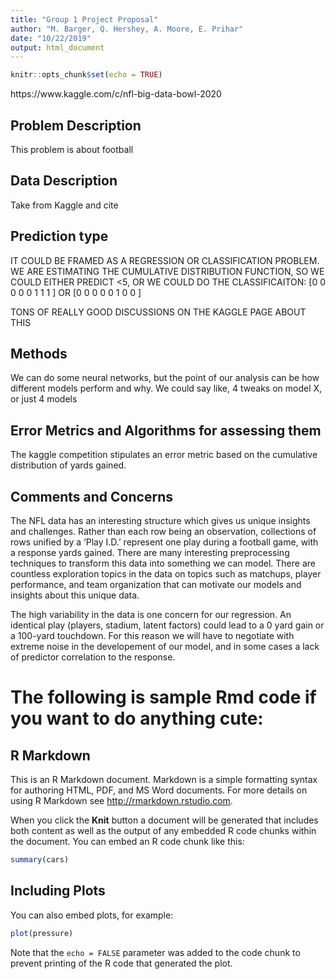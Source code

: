 ```yaml
---
title: "Group 1 Project Proposal"
author: "M. Barger, Q. Hershey, A. Moore, E. Prihar"
date: "10/22/2019"
output: html_document
---
```


```r
knitr::opts_chunk$set(echo = TRUE)
```

https://www.kaggle.com/c/nfl-big-data-bowl-2020

## Problem Description
This problem is about football

## Data Description
Take from Kaggle and cite

## Prediction type
IT COULD BE FRAMED AS A REGRESSION OR CLASSIFICATION PROBLEM. WE ARE ESTIMATING THE CUMULATIVE DISTRIBUTION FUNCTION, SO WE COULD EITHER PREDICT <5,  OR WE COULD DO THE CLASSIFICAITON:
[0 0 0 0 0 1 1 1 ]
OR
[0 0 0 0 0 1 0 0 ]

TONS OF REALLY GOOD DISCUSSIONS ON THE KAGGLE PAGE ABOUT THIS

## Methods
We can do some neural networks, but the point of our analysis can be how different models perform and why. We could say like, 4 tweaks on model X, or just 4 models

## Error Metrics and Algorithms for assessing them
The kaggle competition stipulates an error metric based on the cumulative distribution of yards gained.

## Comments and Concerns
The NFL data has an interesting structure which gives us unique insights and challenges. Rather than each row being an observation, collections of rows unified by a 'Play I.D.' represent one play during a football game, with a response yards gained. There are many interesting preprocessing techniques to transform this data into something we can model. There are countless exploration topics in the data on topics such as matchups, player performance, and team organization that can motivate our models and insights about this unique data.

The high variability in the data is one concern for our regression. An identical play (players, stadium, latent factors) could lead to a 0 yard gain or a 100-yard touchdown. For this reason we will have to negotiate with extreme noise in the developement of our model, and in some cases a lack of predictor correlation to the response.

# The following is sample Rmd code if you want to do anything cute:

## R Markdown

This is an R Markdown document. Markdown is a simple formatting syntax for authoring HTML, PDF, and MS Word documents. For more details on using R Markdown see <http://rmarkdown.rstudio.com>.

When you click the **Knit** button a document will be generated that includes both content as well as the output of any embedded R code chunks within the document. You can embed an R code chunk like this:

```r
summary(cars)
```

## Including Plots

You can also embed plots, for example:

```r
plot(pressure)
```

Note that the `echo = FALSE` parameter was added to the code chunk to prevent printing of the R code that generated the plot.
